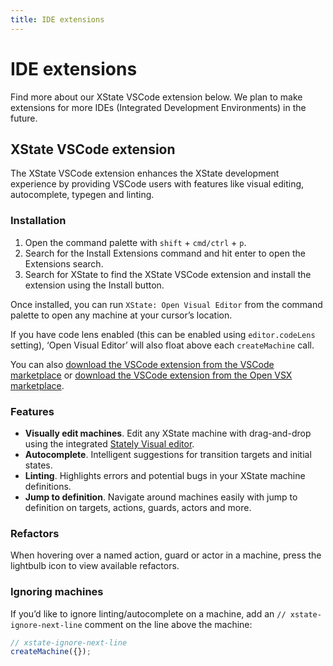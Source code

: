```yaml
---
title: IDE extensions
---
```


# IDE extensions

Find more about our XState VSCode extension below. We plan to make extensions for more IDEs (Integrated Development Environments) in the future.

<!-- deps: [stately-editor] -->

## XState VSCode extension

The XState VSCode extension enhances the XState development experience by providing VSCode users with features like visual editing, autocomplete, typegen and linting.

### Installation

1. Open the command palette with `shift` + `cmd/ctrl` + `p`.
2. Search for the Install Extensions command and hit enter to open the Extensions search.
3. Search for XState to find the XState VSCode extension and install the extension using the Install button.

Once installed, you can run `XState: Open Visual Editor` from the command palette to open any machine at your cursor’s location.

If you have code lens enabled (this can be enabled using `editor.codeLens` setting), ‘Open Visual Editor’ will also float above each `createMachine` call.

You can also [download the VSCode extension from the VSCode marketplace](https://marketplace.visualstudio.com/items?itemName=statelyai.stately-vscode) or [download the VSCode extension from the Open VSX marketplace](https://open-vsx.org/extension/statelyai/stately-vscode).

### Features

- **Visually edit machines**. Edit any XState machine with drag-and-drop using the integrated [Stately Visual editor](https://stately.ai/editor).
- **Autocomplete**. Intelligent suggestions for transition targets and initial states.
- **Linting**. Highlights errors and potential bugs in your XState machine definitions.
- **Jump to definition**. Navigate around machines easily with jump to definition on targets, actions, guards, actors and more.

### Refactors

When hovering over a named action, guard or actor in a machine, press the lightbulb icon to view available refactors.

### Ignoring machines

If you’d like to ignore linting/autocomplete on a machine, add an `// xstate-ignore-next-line` comment on the line above the machine:

```js
// xstate-ignore-next-line
createMachine({});
```
